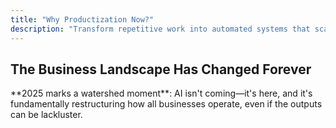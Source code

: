 ```yaml
---
title: "Why Productization Now?"
description: "Transform repetitive work into automated systems that scale your expertise"
---
```


## The Business Landscape Has Changed Forever

<Info>
  **2025 marks a watershed moment**: AI isn't coming—it's here, and it's
  fundamentally restructuring how all businesses operate, even if the outputs
  can be lackluster.
</Info>

<script
  dangerouslySetInnerHTML={{
    __html: `
if (window.WithSeismicTracker) {
  window.WithSeismicTracker.captureInterest('ai-transformation');
} 
`,
  }}
/>
<CardGroup cols={2}>
  <Card title="The Existential Question" icon="brain">
    Every business—whether B2B service, marketplace, or consumer brand—now faces
    the same question: **Do we compete on manual labor or intelligent systems?**
  </Card>
  <Card title="The Economic Reality" icon="chart-line">
    The traditional model—scaling linearly with headcount—is becoming
    **economically untenable**. Stakeholders are questioning costs, having seen
    what AI can accomplish.
  </Card>
</CardGroup>
### What's Actually Happening
<Tabs>
  <Tab title="Customer Perspective">
    <Icon icon="user" />
    Customers with ChatGPT can now do in minutes what teams used to do in days. They're
    questioning why they should pay premium prices for work an LLM can approximate
    for pennies. **And they're not wrong to ask.**
  </Tab>

  <Tab title="Professional Perspective">
    <Icon icon="code" />
    As a software engineer who built a reputation on deep technical expertise, I've
    felt this shift personally. The IP and knowledge that used to be my biggest barrier
    to competition is now under fire—not because it's devalued, but because the baseline
    has shifted dramatically. Anyone with ChatGPT can now build basic features and
    deliver simple solutions. The CRUD apps, landing pages, and standard integrations
    that used to command premium rates? They're commoditized. This forces me to compete
    only on increasingly complex work—distributed systems, real-time architectures,
    sophisticated automations—which means higher costs, longer timelines, and fewer
    qualified prospects. The irony? Clients expect the same turnaround times and
    budgets they got for simple work, because "AI makes everything faster, right?"
    Meanwhile, I'm spending more time educating them on why their "ChatGPT said this
    would be easy" project actually requires deep expertise. It's exhausting defending
    value that used to be self-evident.
  </Tab>

  <Tab title="Market Reality">
    <Icon icon="globe" />
    The belief that "AI can do what you do for a fraction of the price" isn't entirely
    wrong—**for the commodity work**. The differentiation now comes from intelligent
    systems, not just manual processes.
  </Tab>
</Tabs>
**The businesses that will thrive** won't be the ones that compete with AI.
They'll be the ones that **build intelligent systems** around their operations,
turning their processes into scalable automation that delivers consistent value
at marginal cost. ## The Reality Check
<script
  dangerouslySetInnerHTML={{
    __html: `
if (window.WithSeismicTracker) {
  window.WithSeismicTracker.captureInterest('agency-reality');
}
`,
  }}
/>
Let's be honest about how teams spend their time:
<CardGroup cols={2}>
  <Card title="Information Gathering" icon="magnifying-glass">
    **30% of time** - Collecting data from multiple sources, compiling research,
    building context
  </Card>
  <Card title="Processing & Analysis" icon="chart-line">
    **25% of time** - Turning raw information into insights, identifying
    patterns, drawing conclusions
  </Card>
  <Card title="Production & Formatting" icon="file-lines">
    **20% of time** - Creating deliverables, formatting reports, building
    presentations
  </Card>
  <Card title="Communication Overhead" icon="comments">
    **15% of time** - Status updates, meeting notes, email drafts, project
    management
  </Card>
</CardGroup>
<Note>
  If you'll believe the marketing hype, LLMs can now handle 70-80% of the rest,
  often better than humans. Whether or not true, the market is choosing to
  believe it.
</Note>
This distribution hasn't changed in 20 years. What has changed is that LLMs can now
handle most of this work—and often do it better than humans. They don't get tired.
They don't miss patterns. They don't forget to check something. The businesses still
operating like it's 2019 are about to learn a harsh lesson: The market won't pay
premium prices for commodity work that AI can do. But the companies building intelligent
systems around their operations? They're about to experience unprecedented growth.
## Why I'm Building Tools. Productization isn't about building software products.
It's about recognizing that your true value isn't in the hours you bill—it's in the
intelligence, methodologies, and frameworks you've developed. And in 2025, those
assets need to be encoded into systems, not trapped in people's heads.
<script
  dangerouslySetInnerHTML={{
    __html: `
if (window.WithSeismicTracker) {
  window.WithSeismicTracker.captureInterest('productization');
}
`,
  }}
/>
<snippet file="company-calculator.mdx" />I learned this the hard way. My expertise
spans the intersection of product, marketing, and engineering—I know how to build
automated revenue systems using code. But explaining this value to clients who think
"AI can do it cheaper" became exhausting. So I started building tools instead. The
calculators, widgets, and embeds you see throughout this documentation? They're proof
points. They demonstrate expertise in ways that can't be replicated by someone with
ChatGPT. Consider what's happening right now:
<Steps>
  <Step title="Your competition isn't other businesses">
    It's every competitor with access to Claude, ChatGPT, or Gemini. They're
    already using AI to automate work that used to require teams. The question
    isn't whether they'll replace more manual work with AI—it's how fast it will
    happen.
  </Step>
  <Step title="Your methodologies are your moat">
    That proprietary framework you've refined over years? The unique approach to
    solving client problems? Those are valuable. But if they only exist in
    Google Docs and your collective knowledge, they're not defensible. Anyone
    can copy a process. No one can copy a system.
  </Step>
  <Step title="Your market wants outcomes, not effort">
    Linear scaling is dying because the market has realized they were never
    buying effort—they were buying results. Automated systems deliver
    predictable outcomes at predictable costs. That's what the market actually
    wants.
  </Step>
  <Step title="Differentiation requires demonstration">
    You can't just claim expertise anymore—you need to show it through tools
    that deliver immediate value. When prospects can use your calculator or
    assessment tool, they experience your expertise before they buy.
  </Step>
</Steps>
## How LLMs Enable True Automation Previous attempts at business automation failed
because they could only handle the simple stuff. Templates, workflows, basic processing.
The actual work—the thinking, analysis, and decision-making—still required humans.
LLMs changed the game entirely. They can:
<script
  dangerouslySetInnerHTML={{
    __html: `
if (window.WithSeismicTracker) {
  window.WithSeismicTracker.captureInterest('llm-capabilities');
}
`,
  }}
/>
<Tabs>
  <Tab title="Understand Context">
    Unlike traditional automation, LLMs understand nuance. They can adapt to
    different client contexts, industry specifics, and unique requirements
    without being explicitly programmed for each scenario.
  </Tab>

  <Tab title="Process Unstructured Data">
    Businesses deal with messy, unstructured information constantly. LLMs can
    parse communications, analyze documents, extract insights from data, and
    synthesize findings from disparate sources—work that was impossible to
    automate before.
  </Tab>

  <Tab title="Generate Original Output">
    Not just filling in templates, but creating genuinely useful first drafts,
    analyses, and recommendations. The output still needs human refinement, but
    the heavy lifting is automated.
  </Tab>

  <Tab title="Learn and Improve">
    Every interaction makes the system smarter. Your prompts get refined. Your
    processes get optimized. The system learns your company's specific approach
    and gets better at replicating it.
  </Tab>
</Tabs>
This isn't theoretical. Companies are already using LLM-powered systems to: -
Process 800+ information sources simultaneously (see our Fingers on the Pulse
case study) - Generate comprehensive competitive analyses in 15 minutes instead
of 2 days - Create first drafts of strategy documents that capture 80% of the
final output - Automate quality checks that catch more errors than manual review
## The Three Stages of Business Evolution
<Tabs>
  <Tab title="Stage 1: Internal Augmentation">
    <Icon icon="rocket" />
    **Where most businesses should start** Build LLM-powered tools that make your
    existing team 5-10x more productive. Don't change your business model—just operate
    more efficiently.
    <Check>Automated research and information gathering</Check>
    <Check>First-draft generation for deliverables</Check>
    <Check>Intelligent quality assurance</Check>
    <Check>Smart project documentation</Check>
    <Tip>
      This stage alone can double margins while improving quality and reducing
      burnout.
    </Tip>
  </Tab>

  <Tab title="Stage 2: Service Productization">
    <Icon icon="layer-group" />
    **The multiplication effect** Package your augmented capabilities into standardized
    offerings. Same expertise, new delivery model.
    <Check>Self-service tools for smaller clients</Check>
    <Check>Automated audits and assessments</Check>
    <Check>Intelligent dashboards and insights</Check>
    <Check>Subscription-based advisory services</Check>
    <Tip>Now you're serving 10x more clients with the same team.</Tip>
  </Tab>

  <Tab title="Stage 3: Platform Creation">
    <Icon icon="globe" />
    **The endgame** Your internal tools become the platform others build on. You're
    no longer selling services—you're selling access to intelligent systems.
    <Check>White-label your tools to other companies</Check>
    <Check>License your methodologies as AI models</Check>
    <Check>Build marketplaces around your expertise</Check>
    <Check>Create ecosystems others participate in</Check>
    <Tip>
      This is where traditional businesses become tech companies with 10-20x
      valuations.
    </Tip>
  </Tab>
</Tabs>
## Real Examples from the Field
<AccordionGroup>
  <Accordion title="Content Intelligence at Scale">
    **Challenge**: An ed-tech company needed to monitor 800+ YouTube channels to
    stay current with industry trends. **Traditional approach**: Team of 5
    researchers, 60% of their time just gathering information, still missing
    critical updates. **Productized solution**: LLM system that processes
    thousands of hours of content, extracts insights, identifies trends. Same
    work, 200x faster. **Result**: Content lag reduced from months to hours.
    Research time cut by 75%. Team focused on creating education, not gathering
    information.
  </Accordion>

  <Accordion title="Market Analysis Automation">
    **Challenge**: B2B company spending days analyzing competitors and market
    trends. **Traditional approach**: Manual research across 50+ sources,
    multiple tools, extensive documentation. **Productized solution**: Automated
    system that gathers data, analyzes with LLMs, generates actionable insights.
    **Result**: Analysis delivered in hours instead of days. Teams can monitor
    markets continuously. Research becomes automated intelligence.
  </Accordion>

  <Accordion title="Customer Onboarding Acceleration">
    **Challenge**: Marketplace taking weeks to onboard new vendors with manual
    processes. **Traditional approach**: Multiple touchpoints, document reviews,
    compliance checks, training sessions. **Productized solution**: LLM-powered
    system that automates verification, generates personalized onboarding paths,
    handles FAQs. **Result**: Onboarding in days instead of weeks. Teams focus
    on high-value vendor relationships. Capacity scaled 10x without hiring.
  </Accordion>
</AccordionGroup>
## Why It's Never Been a Better Time for Agencies to Productize

<script
  dangerouslySetInnerHTML={{
    __html: `
if (window.WithSeismicTracker) {
  window.WithSeismicTracker.captureInterest('agency-opportunity');
}
`,
  }}
/>

### The Perfect Storm of Opportunity

Agencies are sitting on a goldmine they don't realize they have. While everyone's panicking about AI replacing jobs, smart agencies see the biggest opportunity in their history:

<CardGroup cols={2}>
  <Card title="The DIY Paradox" icon="puzzle-piece">
    Clients are discovering that "just GPT it" rarely delivers professional results. They need expertise to guide AI, not replace it. This creates demand for hybrid solutions that combine AI efficiency with human expertise.
  </Card>
  <Card title="The Trust Premium" icon="shield">
    As AI-generated content floods the market, trusted expertise becomes more valuable, not less. Clients will pay premiums for vetted, proven systems over raw AI output.
  </Card>
  <Card title="The Integration Gap" icon="link">
    Most businesses can't effectively integrate AI into their workflows. They need packaged solutions that work out of the box—exactly what productized services deliver.
  </Card>
  <Card title="The Quality Arbitrage" icon="gem">
    There's a massive gap between what raw AI produces and what professionals deliver. Productized services capture this delta at scale.
  </Card>
</CardGroup>

### Turning "Just GPT It" Into Your Advantage

The DIY AI trend isn't your enemy—it's your best marketing tool. Here's how to leverage it:

<Tabs>
  <Tab title="The Qualification Funnel">
    <Icon icon="filter" />
    Let prospects try the DIY approach first. When they realize ChatGPT can't deliver professional results, they come to you pre-qualified and ready to pay for expertise.

    **Strategy**: Create free tools that demonstrate the difference between raw AI and your expertise. Show them what "good" looks like.
  </Tab>

  <Tab title="The Hybrid Model">
    <Icon icon="layer-group" />
    Offer tiered solutions: DIY tools for simple tasks, guided AI for intermediate needs, full service for complex requirements. Capture value at every level.

    **Example**: Basic prompt templates (free) → Custom AI workflows ($97/month) → Done-for-you implementation ($10K+)
  </Tab>

  <Tab title="The Education Play">
    <Icon icon="graduation-cap" />
    Teach clients how to use AI effectively—through your productized tools. They get better results, you get recurring revenue, everyone wins.

    **Reality**: 90% will realize they'd rather pay you than do it themselves, but now they understand the value you provide.
  </Tab>
</Tabs>

### Why Agencies Have the Upper Hand

<AccordionGroup>
  <Accordion title="You Already Have the IP">
    Every successful agency has developed frameworks, processes, and methodologies over years of client work. This IP is your product waiting to happen. Unlike startups, you don't need to guess what the market wants—you already know because clients have been paying for it.
  </Accordion>

  <Accordion title="You Have Distribution">
    Your existing client base is your beta testing ground and initial market. They already trust you. They know your expertise. Selling them a productized version of what they already buy is infinitely easier than finding new customers.
  </Accordion>

  <Accordion title="You Understand the Pain">
    You've lived the problems your tools will solve. You know exactly where manual processes break down, where quality drops, where clients get frustrated. This deep understanding is irreplaceable.
  </Accordion>

  <Accordion title="You Can Validate Fast">
    Unlike pure software companies, you can validate product ideas with every client engagement. Build a tool for one client, refine it with the next, productize it for all. Zero guesswork required.
  </Accordion>
</AccordionGroup>

### The Agency Productization Playbook

<Steps>
  <Step title="Start with Your Greatest Hits">
    Identify the work you do repeatedly across clients. The proposals you've written 100 times. The audits you could do in your sleep. The strategies that always work. These are your first products.
  </Step>

  <Step title="Build While You Bill">
    Don't stop client work to build products. Instead, systematize as you deliver. Create templates during projects. Build tools for specific clients, then genericize them. Let client work fund product development.
  </Step>

  <Step title="Create the Comparison">
    Build tools that show the difference between DIY and professional. A free audit tool that identifies problems. A calculator that shows potential ROI. Let prospects self-diagnose, then offer the cure.
  </Step>

  <Step title="Layer Your Offerings">
    - **Level 1**: Free tools that demonstrate expertise (lead generation)
    - **Level 2**: Self-service products for small budgets ($97-497/month)
    - **Level 3**: Guided implementation for growing companies ($1-5K/month)
    - **Level 4**: Full service for enterprises ($10K+/month)
  </Step>

  <Step title="Use AI to Multiply, Not Replace">
    Don't position your tools as "AI replacements" for your services. Position them as "AI-powered multipliers" of your expertise. Clients get your methodology, powered by AI, guided by your experience.
  </Step>
</Steps>

### Real Agency Transformation Examples

<CardGroup cols={2}>
  <Card title="SEO Agency → AI Content Platform" icon="magnifying-glass">
    Turned their content optimization process into an AI-powered platform. Now serves 100x more clients at 70% margins. Original clients pay more for the platform than they did for services.
  </Card>

  <Card title="Design Agency → Brand System Generator" icon="palette">
    Encoded their brand development methodology into AI tools. Delivers brand guidelines in hours instead of weeks. Freed team to focus on high-value creative work.
  </Card>

  <Card title="Marketing Agency → Campaign Automation" icon="bullhorn">
    Built AI system around their campaign framework. Clients get consistent quality at scale. Agency handles 5x volume with same team.
  </Card>

  <Card title="Dev Shop → Code Generation Platform" icon="code">
    Productized their development patterns into AI-assisted tools. Junior devs now produce senior-level code. Margins increased 300%.
  </Card>
</CardGroup>

### The "Just GPT It" Judo Move

Here's the counterintuitive strategy that's working for smart agencies:

<Info>
  **Embrace the DIY trend, don't fight it.** Show clients exactly how to use ChatGPT for your type of work. Be completely transparent about prompts, processes, and approaches.
</Info>

Why this works:

1. **It builds massive trust** - You're not hiding anything
2. **It qualifies prospects** - They quickly realize the skill gap
3. **It positions you as the expert** - You're teaching them, establishing authority
4. **It creates urgency** - They see what's possible but realize they need help
5. **It justifies your pricing** - They understand the expertise involved

<Tip>
  Create a "DIY Toolkit" with your best ChatGPT prompts, templates, and workflows. Give it away free. Watch as 10% successfully DIY (and become evangelists) while 90% realize they need your productized solution.
</Tip>

### The Agency Advantage in the AI Era

Agencies have three critical advantages that pure software companies will never have:

<Tabs>
  <Tab title="Domain Expertise">
    You understand industry nuances that no LLM can fully grasp. Your productized tools encode this expertise, delivering results that generic AI never could.
  </Tab>

  <Tab title="Relationship Capital">
    Your client relationships are irreplaceable. They trust your judgment, value your perspective, and rely on your guidance. Products amplify these relationships rather than replacing them.
  </Tab>

  <Tab title="Implementation Knowledge">
    You know how to actually get things done in organizations. Your products don't just generate outputs—they drive outcomes because you understand implementation, politics, and change management.
  </Tab>
</Tabs>

### The Time Is Now

The window for agency productization is wide open, but it won't stay that way:

<Warning>
  **Timing matters**: The agencies that productize now will own their categories. Wait 18 months and you'll be competing with established platforms that have already captured the market.
</Warning>

<CardGroup cols={3}>
  <Card title="Today" icon="sun">
    - Clients still value expertise
    - AI tools are good but not great
    - Market is experimenting
    - First-mover advantage available
  </Card>

  <Card title="12 Months" icon="clock">
    - Early movers dominate categories
    - AI quality improves dramatically
    - Clients expect hybrid solutions
    - Pure services struggle to compete
  </Card>

  <Card title="24 Months" icon="moon">
    - Market winners established
    - AI-native becomes standard
    - Service-only agencies extinct
    - Platform plays dominate
  </Card>
</CardGroup>

The agencies that act now—that turn their expertise into scalable products while leveraging the DIY trend—will thrive. The ones that wait will wonder what happened.

## Why Service Providers Struggle with This Transition ### The Expertise Paradox
Your best people—the ones who really understand your methodologies—are too busy
delivering client work to build systems. Meanwhile, developers don't understand
the nuances of your approach well enough to encode it properly. You need
builders who understand both service delivery and AI capabilities. I face this
myself at WithSeismic. The deep expertise that lets me build automated revenue
systems is the same expertise I need to encode into tools. But every hour
building tools is an hour not billing clients. The solution? Build
incrementally, starting with the smallest valuable piece. ### The Investment
Dilemma Every hour spent on internal tools is an hour not spent on immediate
revenue. In the short term, automation looks like a cost center. But this is
like saying "we're too busy rowing to fix the sail." The businesses that make
this investment now will dominate the next decade. ### The Culture Challenge
Many professionals see AI as a threat to their livelihood. They're not wrong if
they keep operating the old way. But in an automated model, AI makes their work
more valuable, not less. They stop doing grunt work and start doing the
high-value activities that actually drive growth. The shift requires embracing a
new reality: You're not scaling with headcount, you're scaling with systems.
You're not just operating a business, you're building intelligent automation
that multiplies your impact. ### The Technical Gap Most companies don't have the
technical capabilities to build LLM-powered systems. They can barely maintain
their existing tech stack, let alone build intelligent automation. This is why
partnerships with specialized builders (like WithSeismic) make sense—you need
expertise you don't have and can't afford to develop internally. ## The Path
Forward: Start Where You Are
<Info>
  **The 80/20 rule of productization**: 80% of the value comes from automating
  20% of your processes. You don't need to automate everything—just the stuff
  that actually wastes time.
</Info>
<snippet file="email-capture.mdx" />
You don't need to transform overnight. Start with one painful, repetitive process
that everyone hates. Build a tool that automates it. Use it internally. Refine it
based on real usage. Then expand. ### The 8-Week Roadmap
<Steps>
  <Step title="Week 1-2: Discovery">
    Identify and map the most painful repetitive process. Interview your team.
    Document the current workflow. Calculate time spent.
  </Step>
  <Step title="Week 3-4: Build MVP">
    Build a basic automation that handles 80% of cases. Don't aim for
    perfection. Focus on the happy path.
  </Step>
  <Step title="Week 5-6: Add Intelligence">
    Refine based on actual usage. Add LLM capabilities. Handle edge cases.
    Improve the UI.
  </Step>
  <Step title="Week 7-8: Deploy Internally">
    Package for internal deployment. Train your team. Document the process.
    Gather feedback.
  </Step>
  <Step title="Month 3-4: Scale">
    Consider external productization once internally proven. Add payment
    processing. Build marketing site.
  </Step>
</Steps>
<Check>
  This incremental approach de-risks the investment and shows immediate ROI.
</Check>
## The Competitive Reality
<Warning>
  **Time is running out**: The window to transform your business is closing.
  Every month you wait, AI-native competitors gain ground.
</Warning>
Let's be crystal clear about what's happening:
<CardGroup cols={2}>
  <Card title="Everyone Using AI" icon="robot" color="#ea5a0c">
    Competitors, customers, and partners are experimenting with ChatGPT, Claude,
    and Gemini. They're discovering what used to require teams can be automated.
    This will accelerate.
  </Card>
  <Card title="AI-Native Competition" icon="bolt" color="#dc2626">
    Starting with 10x productivity advantages because they built on AI from day
    one. They undercut your prices while maintaining higher margins.
  </Card>
  <Card title="Death of Linear Scaling" icon="clock" color="#0285c7">
    Markets reject cost structures that scale with headcount when AI can do in
    minutes what teams take hours for. Competitive pricing requires automation.
  </Card>
  <Card title="Talent Expectations" icon="users" color="#8b5cf6">
    The best people won't join companies doing repetitive work. They want
    strategic, creative work. Can't offer that? Can't attract talent.
  </Card>
</CardGroup>
## The Questions That Matter
<Accordion title="What happens when competitors can get 70% quality from AI?">
  This is already happening across industries. Companies are using ChatGPT for
  operations, Claude for analysis, and Gemini for research. If you're not
  offering something AI alone can't replicate, you're already losing ground—you
  just might not know it yet.
</Accordion>
<Accordion title="How much time does your team spend on patterned work?">
  If it's more than 50%, you're sitting on massive efficiency gains. Every
  repetitive task is an opportunity for automation. Every template is a
  potential product. Every framework could be a tool.
</Accordion>
<Accordion title="What if each person could handle 5x more volume?">
  This is what LLM augmentation enables. Imagine your current team handling 5x
  the work with better quality and less stress. That's not theoretical—it's
  happening at AI-augmented companies right now.
</Accordion>
<Accordion title="What if you had 70% margins instead of 30%?">
  Automated businesses achieve this because their marginal cost approaches zero.
  Once the system is built, serving 10 customers costs the same as serving 1000.
  That's the power of automation.
</Accordion>
<Accordion title="What could you build without drowning in repetitive work?">
  This is the real opportunity—not just efficiency, but innovation. When your
  team isn't buried in grunt work, they can focus on creating new value,
  exploring new markets, and building the future of your business.
</Accordion>
## The Choice Is Yours The professional services landscape has bifurcated. There
are two paths:
<CardGroup cols={2}>
  <Card title="Path 1: The Slow Decline" icon="trend-down" color="#dc2626">
    - Keep operating like it's 2019 - Bill hours for work AI can do - Watch
    clients leave for AI tools - Compete on price in a race to the bottom - Hope
    things somehow work out
  </Card>
  <Card title="Path 2: The Transformation" icon="trend-up" color="#16a34a">
    - Build intelligent systems around expertise - Turn methodologies into
    scalable products - Create a portfolio approach - Let AI handle the grunt
    work - Compete on unique value, not time
  </Card>
</CardGroup>
The professionals choosing Path 2 aren't just surviving—they're experiencing
unprecedented growth. They're serving more clients, delivering better results,
and building valuable IP assets. Most importantly, they're energized instead of
burned out. For me, this means offering both: High-ticket consulting for complex
automated revenue systems that require deep expertise, and a growing suite of
tools that demonstrate that expertise while serving clients who can't afford the
full engagement. The tools become both lead generation and revenue
diversification. The technology exists. The playbook is proven. The only
question is whether you'll act before it's too late.
<Card
  title="Start Building Your Future"
  icon="rocket"
  href="/contact/book-consultation"
>
  Ready to transform your operations? We'll analyze your most repetitive
  workflow and show you exactly how to automate it with LLMs.
</Card>
